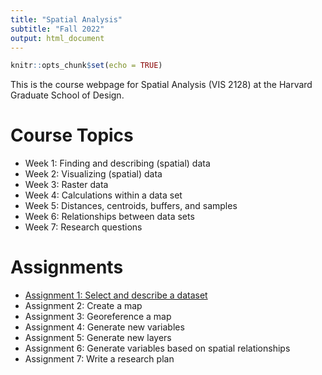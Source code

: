 ```yaml
---
title: "Spatial Analysis"
subtitle: "Fall 2022"
output: html_document
---
```


```r
knitr::opts_chunk$set(echo = TRUE)
```

This is the course webpage for Spatial Analysis (VIS 2128) at the Harvard 
Graduate School of Design.

# Course Topics

* Week 1: Finding and describing (spatial) data
* Week 2: Visualizing (spatial) data
* Week 3: Raster data 
* Week 4: Calculations within a data set
* Week 5: Distances, centroids, buffers, and samples
* Week 6: Relationships between data sets
* Week 7: Research questions
    
# Assignments

* [Assignment 1: Select and describe a dataset](https://c-voulgaris.github.io/VIS-2128-F22/a1-files/assignment-1.html){target="_blank"}
* Assignment 2: Create a map
* Assignment 3: Georeference a map
* Assignment 4: Generate new variables
* Assignment 5: Generate new layers
* Assignment 6: Generate variables based on spatial relationships
* Assignment 7: Write a research plan